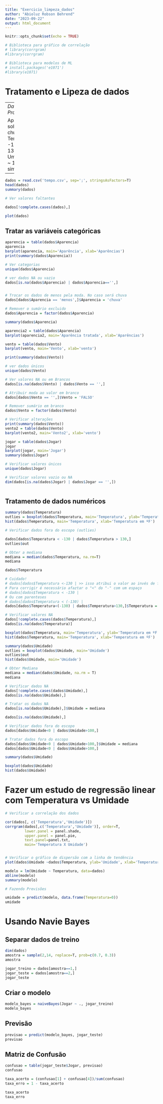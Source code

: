 ```yaml
---
title: "Exercicio_limpeza_dados"
author: "Abioluz Robson Behrend"
date: "2023-09-22"
output: html_document
---
```


```r
knitr::opts_chunk$set(echo = TRUE)

# Biblioteca para gráfico de correlação
# library(corrgram)
#library(corrgram)

# Biblioteca para modelos de ML
# install.packages('e1071')
#library(e1071)

```

# Tratamento e Lipeza de dados

---
*Dados do Projeto:*

Aparência: sol, nublado, chuva
Temperatura: -130 ~ 130F
Umidade: 0 ~ 100
Jogar: sim/não
---


```r
dados = read.csv('tempo.csv', sep=';', stringsAsFactors=T)
head(dados)
summary(dados)

# Ver valores faltantes

dados[!complete.cases(dados),]

plot(dados)
```


## Tratar as variáveis categóricas

```r
aparencia = table(dados$Aparencia)
aparencia
barplot(aparencia, main='Aparência', xlab='Aparências')
print(summary(dados$Aparencia))

# Ver categorias
unique(dados$Aparencia)

# ver dados NA ou vazio
dados[is.na(dados$Aparencia) | dados$Aparencia=='',]


# Trocar os dados de menos pela moda. No caso será chuva
dados[dados$Aparencia == 'menos',]$Aparencia = 'chuva'

# Remover o sumário excluido
dados$Aparencia = factor(dados$Aparencia)

summary(dados$Aparencia)

aparencia2 = table(dados$Aparencia)
barplot(aparencia2, main='Aparência tratada', xlab='Aparências')

```

```r
vento = table(dados$Vento)
barplot(vento, main='Vento', xlab='vento')

print(summary(dados$Vento))

# ver dados únicos
unique(dados$Vento)

# Ver valores NA ou em Brancos
dados[is.na(dados$Vento) | dados$Vento == '',]

# Atribuir moda ao valor em branco
dados[dados$Vento == '',]$Vento = 'FALSO'

# Remover sumário em branco
dados$Vento = factor(dados$Vento)

# Verificar alterações
print(summary(dados$Vento))
vento2 = table(dados$Vento)
barplot(vento2, main='Vento2', xlab='vento')


```
```r
jogar = table(dados$Jogar)
jogar
barplot(jogar, main='Jogar')
summary(dados$Jogar)

# Verificar valores únicos
unique(dados$Jogar)

# Verificar valores vazio ou NA
dim(dados[is.na(dados$Jogar) | dados$Jogar == '',])



```

## Tratamento de dados numéricos


```r
summary(dados$Temperatura)
outlies = boxplot(dados$Temperatura, main='Temperatura', ylab='Temperatura em ºF')
hist(dados$Temperatura, main='Temperatura', xlab='Temperatura em ºF')

# Verificar dados fora do escopo (outlies)

dados[dados$Temperatura < -130 | dados$Temperatura > 130,]
outlies$out

# Obter a mediana
mediana = median(dados$Temperatura, na.rm=T)
mediana

dados$Temperatura

# Cuidado! 
# dados[dados$Temperatura <-130 | >> isso atribui o valor ao invés de fazer a operação lógica
# Para corrigir é necessário afaztar o "<" do "-" com um espaço
# dados[dados$Temperatura < -130 |
# Ou com parenteses
# dados[dados$Temperatura < (-130) |
dados[dados$Temperatura<(-130) | dados$Temperatura>130,]$Temperatura = mediana

# Verificar valores NA
dados[!complete.cases(dados$Temperatura),]
dados[is.na(dados$Temperatura)]

boxplot(dados$Temperatura, main='Temperatura', ylab='Temperatura em ºF')
hist(dados$Temperatura, main='Temperatura', xlab='Temperatura em ºF')


```



```r
summary(dados$Umidade)
outlies = boxplot(dados$Umidade, main='Umidade')
outlies$out
hist(dados$Umidade, main='Umidade')

# Obter Mediana
mediana = median(dados$Umidade, na.rm = T)
mediana

# Verificar dados NA
dados[!complete.cases(dados$Umidade),]
dados[is.na(dados$Umidade),]

# Tratar os dados NA 
dados[is.na(dados$Umidade),]$Umidade = mediana

dados[is.na(dados$Umidade),]

# Verificar dados fora do escopo
dados[dados$Umidade<0 | dados$Umidade>100,]

# Tratar dados fora do escopo
dados[dados$Umidade<0 | dados$Umidade>100,]$Umidade = mediana
dados[dados$Umidade<0 | dados$Umidade>100,]

summary(dados$Umidade)

boxplot(dados$Umidade)
hist(dados$Umidade)

```

# Fazer um estudo de regressão linear com Temperatura vs Umidade


```r
# Verificar a correlação dos dados

cor(dados[, c('Temperatura','Umidade')])
corrgram(dados[,c('Temperatura','Umidade')], order=T,
         lower.panel = panel.shade,
         upper.panel = panel.pie,
         text.panel=panel.txt,
         main='Temperatura X Umidade')


# Verificar o gráfico de dispersão com a linha de tendência
plot(dados$Umidade ~dados$Temperatura, ylab='Umidade', xlab='Temperatura', main='Dispersão Temperatura X Umidade')

modelo = lm(Umidade ~ Temperatura, data=dados)
abline(modelo)
summary(modelo)
```

```r
# Fazendo Previsões

umidade = predict(modelo, data.frame(Temperatura=0))
umidade
```
# Usando Navie Bayes

## Separar dados de treino

```r
dim(dados)
amostra = sample(2,14, replace=T, prob=c(0.7, 0.3))
amostra

jogar_treino = dados[amostra==1,]
jogar_teste = dados[amostra==2,]
jogar_teste
```
## Criar o modelo
```r
modelo_bayes = naiveBayes(Jogar ~ ., jogar_treino)
modelo_bayes
```
## Previsão

```r
previsao = predict(modelo_bayes, jogar_teste)
previsao
```
## Matriz de Confusão

```r
confusao = table(jogar_teste$Jogar, previsao)
confusao

taxa_acerto = (confusao[1] + confusao[4])/sum(confusao)
taxa_erro = 1 - taxa_acerto

taxa_acerto
taxa_erro
```













